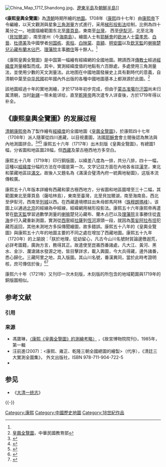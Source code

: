 [[File:China_Map_1717_Shandong.jpg|thumb]]、[[遼東半島|遼東半島]]及[[朝鮮半島|朝鮮半島]]]]

《'''康熙皇輿全覽圖'''》為[[清朝|清朝]]時期所繪的[[地圖|地圖]]。1708年（[[康熙|康熙]]四十七年）由[[康熙帝|康熙帝]]下令編繪，以天文觀測與星象[[三角測量|三角測量]]方式進行，采用[[梯形投影法|梯形投影法]]绘制，比例為四十萬分之一。地圖描繪範圍东北至[[庫頁島|庫頁島]]，東南至[[台灣|台灣]]， 西至[[伊犁河|伊犁河]]，北至北海（[[貝加爾湖|貝加爾湖]]），南至崖州（今[[海南島|海南島]]）。繪圖人士有[[耶穌會|耶穌會]]的[[欧洲|欧洲]]人士[[雷孝思|雷孝思]]、[[白晉|白晉]]、[[杜德美|杜德美]]及中國學者[[何國棟_(清朝)|何国栋]]、[[索柱|索柱]]、[[白映棠|白映棠]]、[[貢額|貢額]]、[[明安圖|明安圖]]以及[[欽天監|欽天監]]的[[喇嘛|喇嘛]][[楚兒沁藏布蘭木佔巴|楚兒沁藏布蘭木佔巴]]、[[理藩院|理藩院]]主事[[勝住|勝住]]等十餘人。<ref name="edu_tw" />

《康熙皇輿全覽圖》是中国第一幅繪有經緯網的全國地圖。聘請西洋[[傳教士|傳教士]]經過[[經緯度|經緯度]]測量繪製而成。其中，實測經緯度值的地點有六百餘處，多處使用三角測量法，並使用少數的天文測量法。此地图在中國地圖發展史上具有劃時代的意義，自清朝中葉至[[中华民國|中华民國]]初年國內外出版的各種中國地圖基本上都淵源於此圖。<ref name="edu_tw">[http://culture.edu.tw/pioneer/subject_list.php?subjectid=113 皇輿全覽圖]{{dead link|date=2018年2月 |bot=InternetArchiveBot |fix-attempted=yes }}，中華民國教育部</ref>

該地圖經過十年的實地測繪，才於1718年初步完成，但由于[[蒙古|蒙古]][[准噶尔汗国|准噶尔汗国]]尚未归属清朝，当时[[新疆|新疆]]一带未能详绘，直至[[乾隆帝|乾隆帝]]两次遣专人详查後，方於1719年得以补全。

== 《康熙皇輿全覽圖》的发展过程 ==
[[清朝|清朝]][[康熙帝|康熙帝]]為了製作繪有[[經緯度|經緯度]]的全國地圖《[[康熙皇輿全覽圖|皇輿全覽圖]]》，於康熙四十七年（1708年）派人隨軍從四川進藏，以目視畫圖，法國[[耶穌會|耶穌會]]會士{{link-en|雷孝思|Jean-Baptiste Régis}}閱後認為無法與內地測圖拼合。<ref name="李孝聰">{{Cite journal| journal=《故宮學術季刊》| volume=第三十卷| issue=第一期| page=78| orig-year=民國一百一年秋季| title=<記康熙《皇輿全覽圖》的測繪及其版本>| author=李孝聰| url=http://ceas.yale.edu/sites/default/files/files/events/2014-2015/20140725-LiXiaocong_KangxiandMaps.pdf| format=PDF| access-date=2017-07-10| archive-date=2015-12-19| archive-url=https://web.archive.org/web/20151219002755/http://ceas.yale.edu/sites/default/files/files/events/2014-2015/20140725-LiXiaocong_KangxiandMaps.pdf| dead-url=no}}</ref>{{rp|68,77}}<ref>{{Cite | title=康熙《皇舆全览图》与西方对中国历史疆域认知的成见 | author=韩昭庆 | url=http://www.cssn.cn/kxk/201601/W020160108336013153085.pdf | format=PDF | date=2015年 | issue=第6期 | volume=第30卷 | journal=清华大学学报 | edition=哲学社会科学版 | page=137 | accessdate=2018-11-20 | archive-date=2018-11-21 | archive-url=https://web.archive.org/web/20181121022045/http://www.cssn.cn/kxk/201601/W020160108336013153085.pdf | dead-url=no }}</ref><ref>{{Cite book|url=|author=[[翁文灝|翁文灝]]|title=清初測繪地圖考|page=29|year=1930年|publisher=中国地学会|location=北平|id={{NLC|001325164}}}}</ref>
康熙五十六年（1717年）出木刻版《皇輿全覽圖》，有總圖1幅，分省圖和地區圖28幅，但[[西藏|西藏]]及蒙古極西地方多空白。

康熙五十八年（1719年）印行銅版圖，以緯差八度為一排，共分八排，四十一幅，這種以[[經緯度|經緯度]]分幅的方法在中國是第一次。文字记註方面在內地各省註[[漢字|漢字]]，東北和蒙藏地區註[[滿文|滿文]]。故後人又題名為《滿漢合璧清內府一統輿地秘圖》，这版本流傳較廣。

康熙五十八年版本詳繪有西藏和蒙古極西地方，分省圖和地區圖增至三十二幅，其範圍東北至庫頁島（薩哈林島），東南至臺灣，北至貝加爾湖，南至海南島，西北至伊犁河，西南至[[列城|列城]]以西。在西藏邊境標註出朱母郎馬阿林（[[珠穆朗瑪峰|珠穆朗瑪峰]]）。该圖上以通過[[北京|北京]]的經線為中經線，經緯網用梯形投影法。{{Fact|time=2007-08-19T12:16:58Z}}康熙五十六年康熙帝再遣曾在[[欽天監|欽天監]]學習過數學測量的[[喇嘛|喇嘛]]楚兒沁藏布、蘭木占巴以及[[理藩院|理藩院]]主事勝住從[[青海|青海]]步行入藏重新測圖，實測從[[西寧|西寧]]經[[拉薩|拉薩]]到[[恆河|恆河]]源頭一段，就因為[[策妄阿拉布坦|策妄阿拉布坦]]犯藏而返回，其他未測地方多採傳聞繪圖，故多錯誤。康熙五十八年的《皇輿全覽圖》與康熙五十六年的地圖主要的不同之處在增加了西藏地圖。康熙五十九年（1720年）的上諭說：「朕於地理，從幼留心，凡古今山川名號財貿論邊徼遐荒，必詳考圖籍，廣詢方言，務得其正。故遣使至崑崙西番諸處，凡大江、黃河、黑水、金沙、瀾滄諸水發源之地，皆目擊詳求，載入輿圖，今大兵得藏，邊外諸番，悉心歸化。三藏阿里之地，具入版圖。其山川名號，番漢異同，當於此時考證明核，庶可傳信於後」<ref>{{cite web|title=論清朝的輿圖與疆域的形成|author=成崇德|url=http://www.iqh.net.cn/info.asp?column_id=3601|accessdate=2020-11-21|archive-date=2020-11-10|archive-url=https://web.archive.org/web/20201110223326/http://www.iqh.net.cn/info.asp?column_id=3601|dead-url=no}}</ref><ref>{{cite magazine|url=http://www.icm.gov.mo/rc/viewer/20021/1048|title=''JESUIT CARTOGRAPHY A WESTERN INTERPRETATION OF CHINA''|author=Theodore Foss|magazine=Review of Culture|issue=21|publisher=[[澳門特別行政區政府|澳門特別行政區政府]]文化局|access-date=2020-11-21|archive-date=2020-11-10|archive-url=https://web.archive.org/web/20201110223328/http://www.icm.gov.mo/rc/viewer/20021/1048|dead-url=no}}</ref>

康熙六十年（1721年）又刊印一次木刻版，木刻版的所包含的地域範圍與1719年的銅版圖相似。

== 参考文献 ==
=== 引用 ===
{{Reflist}}

=== 来源 ===
{{refbegin}}
* 馮寶琳，[http://dh.dha.ac.cn/Journal/Article?id=201587&table=DHXCJFD_METADATA 〈康熙《皇輿全覽圖》的測繪考略〉] {{Wayback|url=http://dh.dha.ac.cn/Journal/Article?id=201587&table=DHXCJFD_METADATA |date=20210410011426 }}，《故宮博物院院刊》，1985年，第一輯
* 汪前進(2007)：<康熙、雍正、乾隆三朝全國總圖的繪製>（代序），《清廷三大實測全圖集》， 外文出版社，ISBN 978-711-904-722-5 {{zh-cn}}
* {{cite journal |journal=《故宮學術季刊》 |volume=第三十卷 |issue=第一期 |pages=55-85 |orig-year=民國一百一年秋季 |title=<記康熙《皇輿全覽圖》的測繪及其版本> |author=李孝聰 |url=http://ceas.yale.edu/sites/default/files/files/events/2014-2015/20140725-LiXiaocong_KangxiandMaps.pdf |format=PDF |access-date=2017-07-10 |archive-date=2015-12-19 |archive-url=https://web.archive.org/web/20151219002755/http://ceas.yale.edu/sites/default/files/files/events/2014-2015/20140725-LiXiaocong_KangxiandMaps.pdf |dead-url=no }}
{{refend}}

== 参见 ==
* 《[[大清一统志|大清一统志]]》

{{-}}
{{清朝欽定及奉敕編撰典籍}}

[[Category:康熙|Category:康熙]]
[[Category:中國歷史地圖|Category:中國歷史地圖]]
[[Category:18世紀作品|Category:18世紀作品]]